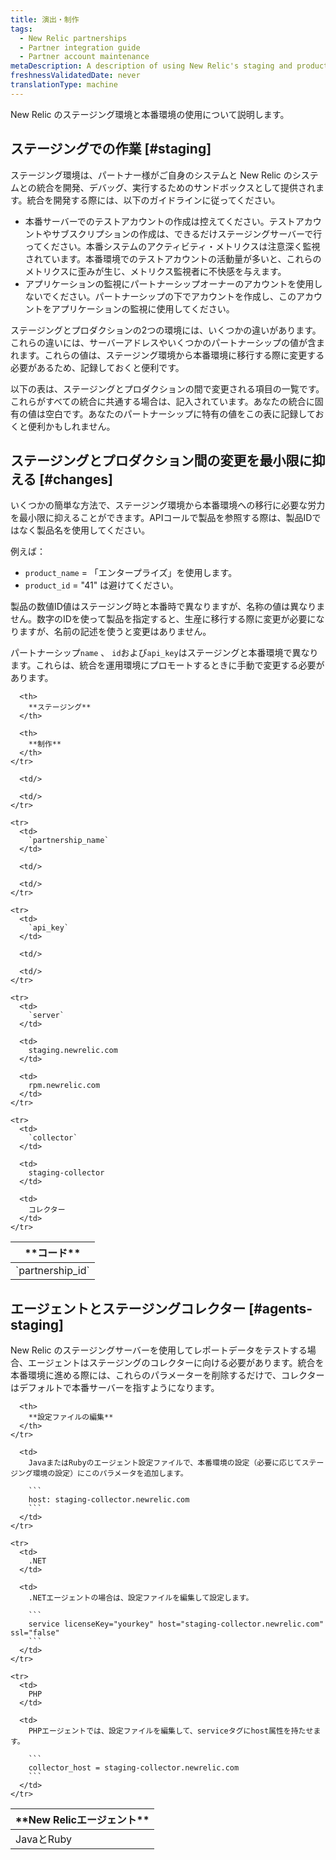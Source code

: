 ```yaml
---
title: 演出・制作
tags:
  - New Relic partnerships
  - Partner integration guide
  - Partner account maintenance
metaDescription: A description of using New Relic's staging and production environments for partners.
freshnessValidatedDate: never
translationType: machine
---
```


New Relic のステージング環境と本番環境の使用について説明します。

## ステージングでの作業 [#staging]

ステージング環境は、パートナー様がご自身のシステムと New Relic のシステムとの統合を開発、デバッグ、実行するためのサンドボックスとして提供されます。統合を開発する際には、以下のガイドラインに従ってください。

* 本番サーバーでのテストアカウントの作成は控えてください。テストアカウントやサブスクリプションの作成は、できるだけステージングサーバーで行ってください。本番システムのアクティビティ・メトリクスは注意深く監視されています。本番環境でのテストアカウントの活動量が多いと、これらのメトリクスに歪みが生じ、メトリクス監視者に不快感を与えます。
* アプリケーションの監視にパートナーシップオーナーのアカウントを使用しないでください。パートナーシップの下でアカウントを作成し、このアカウントをアプリケーションの監視に使用してください。

ステージングとプロダクションの2つの環境には、いくつかの違いがあります。これらの違いには、サーバーアドレスやいくつかのパートナーシップの値が含まれます。これらの値は、ステージング環境から本番環境に移行する際に変更する必要があるため、記録しておくと便利です。

以下の表は、ステージングとプロダクションの間で変更される項目の一覧です。これらがすべての統合に共通する場合は、記入されています。あなたの統合に固有の値は空白です。あなたのパートナーシップに特有の値をこの表に記録しておくと便利かもしれません。

## ステージングとプロダクション間の変更を最小限に抑える [#changes]

いくつかの簡単な方法で、ステージング環境から本番環境への移行に必要な労力を最小限に抑えることができます。APIコールで製品を参照する際は、製品IDではなく製品名を使用してください。

例えば：

* `product_name` = 「エンタープライズ」を使用します。
* `product_id` = "41" は避けてください。

製品の数値ID値はステージング時と本番時で異なりますが、名称の値は異なりません。数字のIDを使って製品を指定すると、生産に移行する際に変更が必要になりますが、名前の記述を使うと変更はありません。

パートナーシップ`name` 、 `id`および`api_key`はステージングと本番環境で異なります。これらは、統合を運用環境にプロモートするときに手動で変更する必要があります。

<table>
  <thead>
    <tr>
      <th>
        **コード**
      </th>

      <th>
        **ステージング**
      </th>

      <th>
        **制作**
      </th>
    </tr>
  </thead>

  <tbody>
    <tr>
      <td>
        `partnership_id`
      </td>

      <td/>

      <td/>
    </tr>

    <tr>
      <td>
        `partnership_name`
      </td>

      <td/>

      <td/>
    </tr>

    <tr>
      <td>
        `api_key`
      </td>

      <td/>

      <td/>
    </tr>

    <tr>
      <td>
        `server`
      </td>

      <td>
        staging.newrelic.com
      </td>

      <td>
        rpm.newrelic.com
      </td>
    </tr>

    <tr>
      <td>
        `collector`
      </td>

      <td>
        staging-collector
      </td>

      <td>
        コレクター
      </td>
    </tr>
  </tbody>
</table>

## エージェントとステージングコレクター [#agents-staging]

New Relic のステージングサーバーを使用してレポートデータをテストする場合、エージェントはステージングのコレクターに向ける必要があります。統合を本番環境に進める際には、これらのパラメーターを削除するだけで、コレクターはデフォルトで本番サーバーを指すようになります。

<table>
  <thead>
    <tr>
      <th width={150}>
        **New Relicエージェント**
      </th>

      <th>
        **設定ファイルの編集**
      </th>
    </tr>
  </thead>

  <tbody>
    <tr>
      <td>
        JavaとRuby
      </td>

      <td>
        JavaまたはRubyのエージェント設定ファイルで、本番環境の設定（必要に応じてステージング環境の設定）にこのパラメータを追加します。

        ```
        host: staging-collector.newrelic.com
        ```
      </td>
    </tr>

    <tr>
      <td>
        .NET
      </td>

      <td>
        .NETエージェントの場合は、設定ファイルを編集して設定します。

        ```
        service licenseKey="yourkey" host="staging-collector.newrelic.com" ssl="false"
        ```
      </td>
    </tr>

    <tr>
      <td>
        PHP
      </td>

      <td>
        PHPエージェントでは、設定ファイルを編集して、serviceタグにhost属性を持たせます。

        ```
        collector_host = staging-collector.newrelic.com
        ```
      </td>
    </tr>
  </tbody>

  <tbody/>
</table>